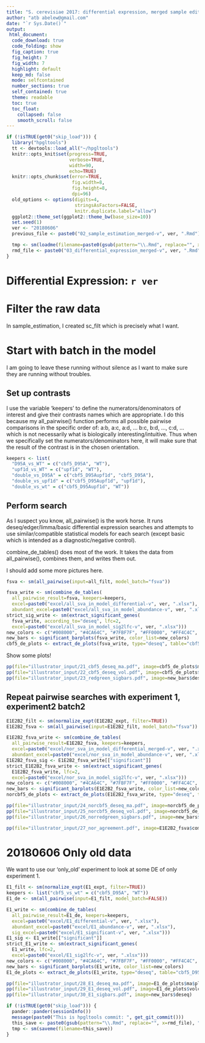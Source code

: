 ```yaml
---
title: "S. cerevisiae 2017: differential expression, merged sample edition (20180606)."
author: "atb abelew@gmail.com"
date: "`r Sys.Date()`"
output:
 html_document:
  code_download: true
  code_folding: show
  fig_caption: true
  fig_height: 7
  fig_width: 7
  highlight: default
  keep_md: false
  mode: selfcontained
  number_sections: true
  self_contained: true
  theme: readable
  toc: true
  toc_float:
    collapsed: false
    smooth_scroll: false
---
```


<style>
  body .main-container {
    max-width: 1600px;
  }
</style>

```r
if (!isTRUE(get0("skip_load"))) {
  library("hpgltools")
  tt <- devtools::load_all("~/hpgltools")
  knitr::opts_knit$set(progress=TRUE,
                       verbose=TRUE,
                       width=90,
                       echo=TRUE)
  knitr::opts_chunk$set(error=TRUE,
                        fig.width=8,
                        fig.height=8,
                        dpi=96)
  old_options <- options(digits=4,
                         stringsAsFactors=FALSE,
                         knitr.duplicate.label="allow")
  ggplot2::theme_set(ggplot2::theme_bw(base_size=10))
  set.seed(1)
  ver <- "20180606"
  previous_file <- paste0("02_sample_estimation_merged-v", ver, ".Rmd")

  tmp <- sm(loadme(filename=paste0(gsub(pattern="\\.Rmd", replace="", x=previous_file), "-v", ver, ".rda.xz")))
  rmd_file <- paste0("03_differential_expression_merged-v", ver, ".Rmd")
}
```

# Differential Expression: `r ver`

# Filter the raw data

In sample_estimation, I created sc_filt which is precisely what I want.

# Start with batch in the model

I am going to leave these running without silence as I want to make sure they
are running without troubles.

## Set up contrasts

I use the variable 'keepers' to define the numerators/denominators of interest
and give their contrasts names which are appropriate.  I do this because my
all_pairwise() function performs all possible pairwise comparisons in the
specific order of: a:b, a:c, a:d, ... b:c, b:d, ..., c:d, ...
which is not necessarily what is biologically interesting/intuitive.  Thus when
we specifically set the numerators/denominators here, it will make sure that the
result of the contrast is in the chosen orientation.

```r
keepers <- list(
  "D95A_vs_WT" = c("cbf5_D95A", "WT"),
  "upf1d_vs_WT" = c("upf1d", "WT"),
  "double_vs_D95A" = c("cbf5_D95Aupf1d", "cbf5_D95A"),
  "double_vs_upf1d" = c("cbf5_D95Aupf1d", "upf1d"),
  "double_vs_wt" = c("cbf5_D95Aupf1d", "WT"))
```

## Perform search

As I suspect you know, all_pairwise() is the work horse.  It runs
deseq/edger/limma/basic differential expression searches and attempts to use
similar/compatible statistical models for each search (except basic which is
intended as a diagnostic/negative control).

combine_de_tables() does most of the work.  It takes the data from
all_pairwise(), combines them, and writes them out.

I should add some more pictures here.

```r
fsva <- sm(all_pairwise(input=all_filt, model_batch="fsva"))

fsva_write <- sm(combine_de_tables(
  all_pairwise_result=fsva, keepers=keepers,
  excel=paste0("excel/all_sva_in_model_differential-v", ver, ".xlsx"),
  abundant_excel=paste0("excel/all_sva_in_model_abundance-v", ver, ".xlsx")))
strict_sig_write <- sm(extract_significant_genes(
  fsva_write, according_to="deseq", lfc=2,
  excel=paste0("excel/all_sva_in_model_sig2lfc-v", ver, ".xlsx")))
new_colors <- c("#008000", "#4CA64C", "#7FBF7F", "#FF0000", "#FF4C4C", "#FF9999")
new_bars <- significant_barplots(fsva_write, color_list=new_colors)
cbf5_de_plots <- extract_de_plots(fsva_write, type="deseq", table="cbf5_D95A_vs_WT")
```

Show some plots!

```r
pp(file="illustrator_input/21_cbf5_deseq_ma.pdf", image=cbf5_de_plots$ma$plot)
pp(file="illustrator_input/22_cbf5_deseq_vol.pdf", image=cbf5_de_plots$volcano$plot)
pp(file="illustrator_input/23_redgreen_sigbars.pdf", image=new_bars$deseq)
```

## Repeat pairwise searches with experiment 1, experiment2 batch2

```r
E1E2B2_filt <- sm(normalize_expt(E1E2B2_expt, filter=TRUE))
E1E2B2_fsva <- sm(all_pairwise(input=E1E2B2_filt, model_batch="fsva"))

E1E2B2_fsva_write <- sm(combine_de_tables(
  all_pairwise_result=E1E2B2_fsva, keepers=keepers,
  excel=paste0("excel/nor_sva_in_model_differential_merged-v", ver, ".xlsx"),
  abundant_excel=paste0("excel/nor_sva_in_model_abundance-v", ver, ".xlsx")))
E1E2B2_fsva_sig <- E1E2B2_fsva_write[["significant"]]
strict_E1E2B2_fsva_write <- sm(extract_significant_genes(
  E1E2B2_fsva_write, lfc=2,
  excel=paste0("excel/nor_sva_in_model_sig2lfc-v", ver, ".xlsx")))
new_colors <- c("#008000", "#4CA64C", "#7FBF7F", "#FF0000", "#FF4C4C", "#FF9999")
new_bars <- significant_barplots(E1E2B2_fsva_write, color_list=new_colors)
norcbf5_de_plots <- extract_de_plots(E1E2B2_fsva_write, type="deseq", table="cbf5_D95A_vs_WT")
```

```r
pp(file="illustrator_input/24_norcbf5_deseq_ma.pdf", image=norcbf5_de_plots$ma$plot)
pp(file="illustrator_input/25_norcbf5_deseq_vol.pdf", image=norcbf5_de_plots$volcano$plot)
pp(file="illustrator_input/26_norredgreen_sigbars.pdf", image=new_bars$deseq)

pp(file="illustrator_input/27_nor_agreement.pdf", image=E1E2B2_fsva$comparison$heat)
```

# 20180606 Only old data

We want to use our 'only_old' experiment to look at some DE of only experiment 1.

```r
E1_filt <- sm(normalize_expt(E1_expt, filter=TRUE))
keepers <- list("cbf5_vs_wt" = c("cbf5_D95A", "WT"))
E1_de <- sm(all_pairwise(input=E1_filt, model_batch=FALSE))

E1_write <- sm(combine_de_tables(
  all_pairwise_result=E1_de, keepers=keepers,
  excel=paste0("excel/E1_differential-v", ver, ".xlsx"),
  abundant_excel=paste0("excel/E1_abundance-v", ver, ".xlsx"),
  sig_excel=paste0("excel/E1_significant-v", ver, ".xlsx")))
E1_sig <- E1_write[["significant"]]
strict_E1_write <- sm(extract_significant_genes(
  E1_write, lfc=2,
  excel=paste0("excel/E1_sig2lfc-v", ver, ".xlsx")))
new_colors <- c("#008000", "#4CA64C", "#7FBF7F", "#FF0000", "#FF4C4C", "#FF9999")
new_bars <- significant_barplots(E1_write, color_list=new_colors)
E1_de_plots <- extract_de_plots(E1_write, type="deseq", table="cbf5_D95A_vs_WT")
```

```r
pp(file="illustrator_input/28_E1_deseq_ma.pdf", image=E1_de_plots$ma$plot)
pp(file="illustrator_input/29_E1_deseq_vol.pdf", image=E1_de_plots$volcano$plot)
pp(file="illustrator_input/30_E1_sigbars.pdf", image=new_bars$deseq)
```

```r
if (!isTRUE(get0("skip_load"))) {
  pander::pander(sessionInfo())
  message(paste0("This is hpgltools commit: ", get_git_commit()))
  this_save <- paste0(gsub(pattern="\\.Rmd", replace="", x=rmd_file), "-v", ver, ".rda.xz")
  tmp <- sm(saveme(filename=this_save))
}
```
